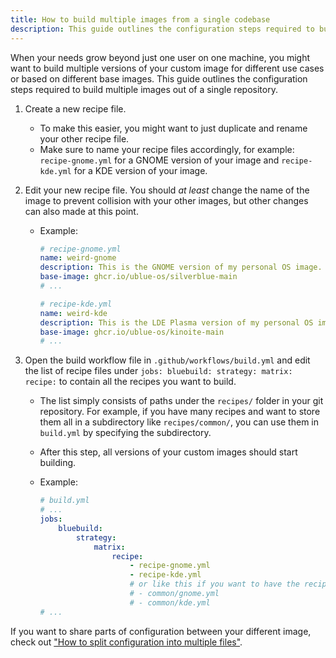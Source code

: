 ```yaml
---
title: How to build multiple images from a single codebase
description: This guide outlines the configuration steps required to build multiple images out of a single repository
---
```


When your needs grow beyond just one user on one machine, you might want to build multiple versions of your custom image for different use cases or based on different base images. This guide outlines the configuration steps required to build multiple images out of a single repository.

1. Create a new recipe file.
    - To make this easier, you might want to just duplicate and rename your other recipe file.
    - Make sure to name your recipe files accordingly, for example: `recipe-gnome.yml` for a GNOME version of your image and `recipe-kde.yml` for a KDE version of your image.
2. Edit your new recipe file. You should _at least_ change the name of the image to prevent collision with your other images, but other changes can also made at this point.

    - Example:

        ```yml
        # recipe-gnome.yml
        name: weird-gnome
        description: This is the GNOME version of my personal OS image.
        base-image: ghcr.io/ublue-os/silverblue-main
        # ...
        ```

        ```yml
        # recipe-kde.yml
        name: weird-kde
        description: This is the LDE Plasma version of my personal OS image.
        base-image: ghcr.io/ublue-os/kinoite-main
        # ...
        ```

3. Open the build workflow file in `.github/workflows/build.yml` and edit the list of recipe files under `jobs: bluebuild: strategy: matrix: recipe:` to contain all the recipes you want to build.

    - The list simply consists of paths under the `recipes/` folder in your git repository. For example, if you have many recipes and want to store them all in a subdirectory like `recipes/common/`, you can use them in `build.yml` by specifying the subdirectory.
    - After this step, all versions of your custom images should start building.

    - Example:

        ```yml
        # build.yml
        # ...
        jobs:
            bluebuild:
                strategy:
                    matrix:
                        recipe:
                            - recipe-gnome.yml
                            - recipe-kde.yml
                            # or like this if you want to have the recipes in their own directory:
                            # - common/gnome.yml
                            # - common/kde.yml
        # ...
        ```

If you want to share parts of configuration between your different image, check out ["How to split configuration into multiple files"](/how-to/multiple-files).
